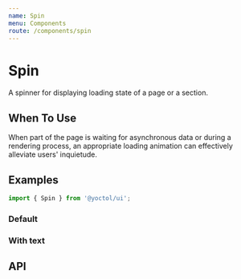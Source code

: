 ```yaml
---
name: Spin
menu: Components
route: /components/spin
---
```



# Spin

A spinner for displaying loading state of a page or a section.

## When To Use

When part of the page is waiting for asynchronous data or during a rendering process, an appropriate loading animation can effectively alleviate users' inquietude.

## Examples

```js
import { Spin } from '@yoctol/ui';
```

### Default

<Playground>
  <div style={{ height: '300px' }}>
    <Spin />
  </div>
</Playground>

### With text

<Playground>
  <div style={{ height: '300px' }}>
    <Spin text="foo bar"/>
  </div>
</Playground>

## API

<PropsTable of={Spin} />
